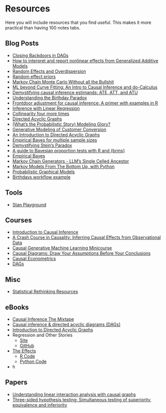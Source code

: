 # Resources

Here you will include resources that you find useful. This makes it more practical than having 100 notes tabs.

## Blog Posts

- [Closing Backdoors in DAGs](https://www.andrewheiss.com/blog/2020/02/25/closing-backdoors-dags/)
- [How to interpret and report nonlinear effects from Generalized Additive Models](https://ecogambler.netlify.app/blog/interpreting-gams/)
- [Random Effects and Overdispersion](https://jofrhwld.github.io/blog/posts/2024/11/2024-11-20_poisson-ranef/)
- [Random effect priors](https://jofrhwld.github.io/blog/posts/2024/11/2024-11-19_logit-priors-again/)
- [Markov Chain Monte Carlo Without all the Bullshit](https://www.jeremykun.com/2015/04/06/markov-chain-monte-carlo-without-all-the-bullshit/)
- [ML beyond Curve Fitting: An Intro to Causal Inference and do-Calculus](https://www.inference.vc/untitled/)
- [Demystifying causal inference estimands: ATE, ATT, and ATU](https://www.andrewheiss.com/blog/2024/03/21/demystifying-ate-att-atu/)
- [Understanding the Birthday Paradox](https://betterexplained.com/articles/understanding-the-birthday-paradox/)
- [Frontdoor adjustment for causal inference: A primer with examples in R](https://arelbundock.com/posts/frontdoor/index.html)
- [Inference with Linear Regression](https://alejandroschuler.github.io/mci/7ae35a9031aa4b32b9e82cea3c32a96c.html)
- [Collinearity four more times](https://notstatschat.rbind.io/2024/11/21/collinearity-again/)
- [Directed Acyclic Graphs](https://arelbundock.com/posts/acmq_en_06_dag/index.html)
- [(What's the Probabilistic Story) Modeling Glory?](https://betanalpha.github.io/assets/case_studies/generative_modeling.html)
- [Generative Modeling of Customer Conversion](https://betanalpha.github.io/assets/chapters_html/customer_conversion.html)
- [An Introduction to Directed Acyclic Graphs](https://cran.r-project.org/web/packages/ggdag/vignettes/intro-to-dags.html)
- [Empirical Bayes for multiple sample sizes](https://chris-said.io/2017/05/03/empirical-bayes-for-multiple-sample-sizes/)
- [Demystifying Stein's Paradox](https://jchau.org/2021/01/29/demystifying-stein-s-paradox/)
- [A guide to Bayesian proportion tests with R and {brms}](https://www.andrewheiss.com/blog/2023/05/15/fancy-bayes-diffs-props/)
- [Empirical Bayes](https://andrewcharlesjones.github.io/journal/21-empirical-bayes.html)
- [Markov Chain Generators - LLM's Single Celled Ancestor](https://www.timgittos.com/p/markov-chain-generators-llms-single)
- [Markov Models From The Bottom Up, with Python](https://ericmjl.github.io/essays-on-data-science/machine-learning/markov-models/)
- [Probabilistic Graphical Models](https://truetheta.io/concepts/probabilistic-graphical-models/)
- [Birthdays workflow example](https://users.aalto.fi/~ave/casestudies/Birthdays/birthdays.html)

## Tools

- [Stan Playground](https://stan-playground.flatironinstitute.org/)

## Courses

- [Introduction to Causal Inference](https://www.bradyneal.com/causal-inference-course)
- [A Crash Course in Causality: Inferring Causal Effects from Observational Data](https://www.coursera.org/learn/crash-course-in-causality)
- [Causal Generative Machine Learning Minicourse](https://altdeep.ai/p/causal-ml-minicourse)
- [Causal Diagrams: Draw Your Assumptions Before Your Conclusions](https://www.harvardonline.harvard.edu/course/causal-diagrams-draw-your-assumptions-your-conclusions)
- [Causal Econometrics](https://donskerclass.github.io/CausalEconometrics.html)
- [DAGs](https://evalf20.classes.andrewheiss.com/example/dags/)

## Misc

- [Statistical Rethinking Resources](https://xcelab.net/rm/)

## eBooks

- [Causal Inference The Mixtape](https://mixtape.scunning.com/)
- [Causal inference & directed acyclic diagrams (DAGs)](https://bookdown.org/jbrophy115/bookdown-clinepi/causal.html)
- [Introduction to Directed Acyclic Graphs](https://www.r4epi.com/introduction-to-directed-acyclic-graphs)
- Regression and Other Stories
  - [Site](https://avehtari.github.io/ROS-Examples/examples.html)
  - [GitHub](https://github.com/avehtari/ROS-Examples)
- [The Effects](https://github.com/NickCH-K/causalbook)
  - [R Code](https://cran.r-project.org/web/packages/causaldata/index.html)
  - [Python Code](https://pypi.org/project/causaldata/)
- h

## Papers

- [Understanding linear interaction analysis with causal graphs](https://bpspsychub.onlinelibrary.wiley.com/doi/10.1111/bmsp.12369)
- [Three-sided hypothesis testing: Simultaneous testing of superiority, equivalence and inferiority](https://onlinelibrary.wiley.com/doi/abs/10.1002/sim.4002)

